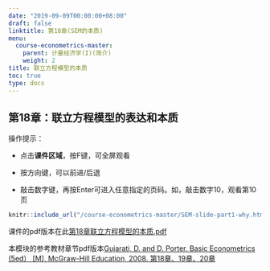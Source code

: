 ```yaml
---
date: "2019-09-09T00:00:00+08:00"
draft: false
linktitle: 第18章(SEM的本质)
menu:
  course-econometrics-master:
    parent: 计量经济学(I)(简介)
    weight: 2
title: 联立方程模型的本质
toc: true
type: docs
---
```


## 第18章：联立方程模型的表达和本质

操作提示：

- 点击**课件区域**，按F键，可全屏观看

- 按方向键，可以前进/后退

- 敲击数字键，再按Enter可进入任意指定的页码。如，敲击数字10，观看第10页


```r
knitr::include_url("/course-econometrics-master/SEM-slide-part1-why.html")
```

课件的pdf版本在此[第18章联立方程模型的本质.pdf](/course-econometrics-master/material/SEM-slide-part1-why-2019.10.18.pdf) 

本模块的参考教材章节pdf版本[Gujarati, D. and D. Porter. Basic Econometrics (5ed） [M], McGraw-Hill Education, 2008. 第18章、19章、20章](/course-econometrics-master/material/Basic-Econometrics-5th-Gujarati.pdf)

